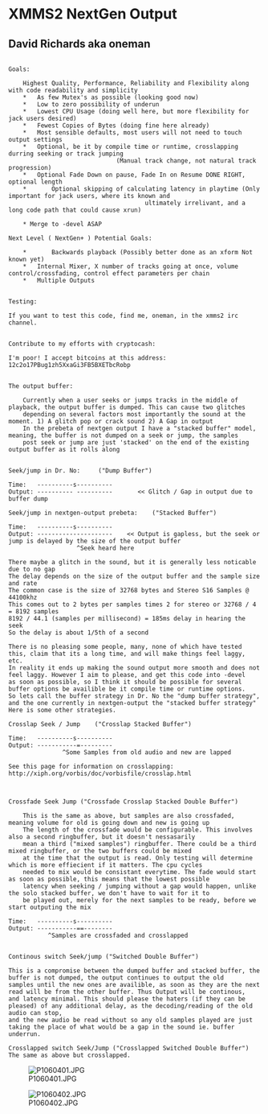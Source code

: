 = XMMS2 NextGen Output =

== David Richards aka oneman ==

<pre>

Goals:

	Highest Quality, Performance, Reliability and Flexibility along with code readability and simplicity
	*	As few Mutex's as possible (looking good now)
	*	Low to zero possibility of underun
	*	Lowest CPU Usage (doing well here, but more flexibility for jack users desired)
	*	Fewest Copies of Bytes (doing fine here already)
	*	Most sensible defaults, most users will not need to touch output settings
	*	Optional, be it by compile time or runtime, crosslapping durring seeking or track jumping 
						      (Manual track change, not natural track progression)
	*	Optional Fade Down on pause, Fade In on Resume DONE RIGHT, optional length
	*       Optional skipping of calculating latency in playtime (Only important for jack users, where its known and
								      ultimately irrelivant, and a long code path that could cause xrun)

	* Merge to -devel ASAP

Next Level ( NextGen+ ) Potential Goals: 

	*       Backwards playback (Possibly better done as an xform Not known yet)
	*	Internal Mixer, X number of tracks going at once, volume control/crossfading, control effect parameters per chain
	*	Multiple Outputs 


Testing:

If you want to test this code, find me, oneman, in the xmms2 irc channel.


Contribute to my efforts with cryptocash:

I'm poor! I accept bitcoins at this address: 12c2o17PBug1zh5XxaGi3FB5BXETbcRobp


The output buffer:

	Currently when a user seeks or jumps tracks in the middle of playback, the output buffer is dumped. This can cause two glitches
	depending on several factors most importantly the sound at the moment. 1) A glitch pop or crack sound 2) A Gap in output
	In the prebeta of nextgen output I have a "stacked buffer" model, meaning, the buffer is not dumped on a seek or jump, the samples
	post seek or jump are just 'stacked' on the end of the existing output buffer as it rolls along 

	
Seek/jump in Dr. No:     ("Dump Buffer")

Time:   ----------s----------
Output: ---------- ----------       << Glitch / Gap in output due to buffer dump

Seek/jump in nextgen-output prebeta:	("Stacked Buffer")

Time:   ----------s----------
Output: ---------------------	 << Output is gapless, but the seek or jump is delayed by the size of the output buffer
                   ^Seek heard here

There maybe a glitch in the sound, but it is generally less noticable due to no gap
The delay depends on the size of the output buffer and the sample size and rate
The common case is the size of 32768 bytes and Stereo S16 Samples @ 44100khz
This comes out to 2 bytes per samples times 2 for stereo or 32768 / 4 = 8192 samples
8192 / 44.1 (samples per millisecond) = 185ms delay in hearing the seek 
So the delay is about 1/5th of a second

There is no pleasing some people, many, none of which have tested this, claim that its a long time, and will make things feel laggy, etc.
In reality it ends up making the sound output more smooth and does not feel laggy. However I aim to please, and get this code into -devel
as soon as possible, so I think it should be possible for several buffer options be availible be it compile time or runtime options.
So lets call the buffer strategy in Dr. No the "dump buffer strategy", and the one currently in nextgen-output the "stacked buffer strategy"
Here is some other strategies. 

Crosslap Seek / Jump	("Crosslap Stacked Buffer")

Time:   ----------s----------
Output: -----------=---------
	           ^Some Samples from old audio and new are lapped
 
See this page for information on crosslapping: http://xiph.org/vorbis/doc/vorbisfile/crosslap.html



Crossfade Seek Jump ("Crossfade Crosslap Stacked Double Buffer")

	This is the same as above, but samples are also crossfaded, meaning volume for old is going down and new is going up
	The length of the crossfade would be configurable. This involves also a second ringbuffer, but it doesn't nessasarily
	mean a third ("mixed samples") ringbuffer. There could be a third mixed ringbuffer, or the two buffers could be mixed
	at the time that the output is read. Only testing will determine which is more effiecient if it matters. The cpu cycles
	needed to mix would be consistant everytime. The fade would start as soon as possible, this means that the lowest possible
	latency when seeking / jumping without a gap would happen, unlike the solo stacked buffer, we don't have to wait for it to
	be played out, merely for the next samples to be ready, before we start outputing the mix

Time:   ----------s----------
Output: -----------==--------
		   ^Samples are crossfaded and crosslapped


Continous switch Seek/jump ("Switched Double Buffer")

This is a compromise between the dumped buffer and stacked buffer, the buffer is not dumped, the output continues to output the old
samples until the new ones are availible, as soon as they are the next read will be from the other buffer. Thus Output will be continous,
and latency minimal. This should please the haters (if they can be pleased) of any additional delay, as the decoding/reading of the old audio can stop,
and the new audio be read without so any old samples played are just taking the place of what would be a gap in the sound ie. buffer underrun.

Crosslapped switch Seek/Jump ("Crosslapped Switched Double Buffer")
The same as above but crosslapped.

</pre>


[[File:P1060401.JPG]]

[[File:P1060402.JPG]]